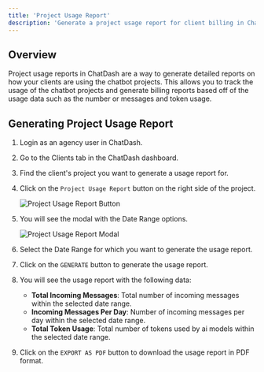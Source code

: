 ```yaml
---
title: 'Project Usage Report'
description: 'Generate a project usage report for client billing in ChatDash'
---
```


## Overview

Project usage reports in ChatDash are a way to generate detailed reports on how your clients are using the chatbot projects.
This allows you to track the usage of the chatbot projects and generate billing reports based off of the usage data such as the number or messages and token usage.

## Generating Project Usage Report

1. Login as an agency user in ChatDash.
2. Go to the Clients tab in the ChatDash dashboard.
3. Find the client's project you want to generate a usage report for.
4. Click on the `Project Usage Report` button on the right side of the project.

    ![Project Usage Report Button](../images/project-usage-report-button.png)

5. You will see the modal with the Date Range options.

    ![Project Usage Report Modal](../images/project-usage-report-modal.png)

6. Select the Date Range for which you want to generate the usage report.
7. Click on the `GENERATE` button to generate the usage report.
8. You will see the usage report with the following data:
    - **Total Incoming Messages**: Total number of incoming messages within the selected date range.
    - **Incoming Messages Per Day**: Number of incoming messages per day within the selected date range.
    - **Total Token Usage**: Total number of tokens used by ai models within the selected date range.
9. Click on the `EXPORT AS PDF` button to download the usage report in PDF format.